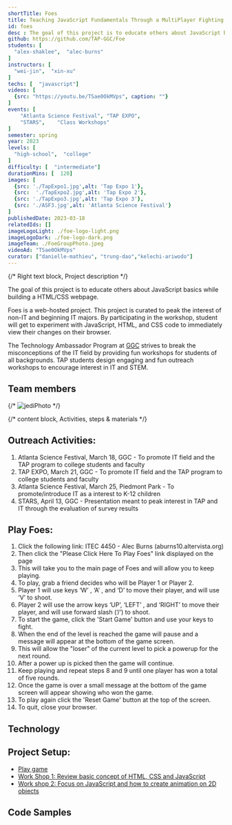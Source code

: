 ```yaml
---
shortTitle: Foes
title: Teaching JavaScript Fundamentals Through a MultiPlayer Fighting Game
id: foes
desc : The goal of this project is to educate others about JavaScript basics while building a HTML/CSS webpage. They can experiment with JavaScript, HTML, and CSS code to immediately view their changes on their browser.
github: https://github.com/TAP-GGC/Foe
students: [
  "alex-shaklee",  "alec-burns"
]   
instructors: [
  "wei-jin",  "xin-xu"
] 
techs: [  "javascript"]
videos: [
  {src: "https://youtu.be/TSae0OkMVps", caption: ""}
]
events: [
    "Atlanta Science Festival", "TAP EXPO",
    "STARS",    "Class Workshops"
]
semester: spring
year: 2023
levels: [
  "high-school",  "college"
] 
difficulty: [  "intermediate"] 
durationMins: [  120]
images: [
  {src: './TapExpo1.jpg',alt: 'Tap Expo 1'},
  {src:  './TapExpo2.jpg',alt: 'Tap Expo 2'},
  {src: './TapExpo3.jpg',alt: 'Tap Expo 3'},
  {src: './ASF3.jpg',alt: 'Atlanta Science Festival'}
]
publishedDate: 2023-03-18
relatedIds: []
imageLogoLight: ./foe-logo-light.png
imageLogoDark: ./foe-logo-dark.png
imageTeam: ./FoeGroupPhoto.jpeg
videoAd: "TSae0OkMVps"
curator: ["danielle-mathieu", "trung-dao","kelechi-ariwodo"]
---
```



{/* Right text block, Project description */}	

The goal of this project is to educate others about JavaScript basics while building a HTML/CSS webpage.

Foes is a web-hosted project. This project is curated to peak the interest of non-IT and beginning IT majors. By participating in the workshop, student will get to experiment with JavaScript, HTML, and CSS code to immediately view their changes on their browser.

 The Technology Ambassador Program at [GGC](http://www.ggc.edu/tap) strives to break the misconceptions of the IT field by providing fun workshops for students of all backgrounds. TAP students design engaging and fun outreach workshops to encourage interest in IT and STEM.




## Team members
{/* ![jediPhoto](./JediGroupPhoto.jpg) */}
<Photo src={FoeGroupPhoto.src} alt="foePhoto" caption="From left to right:  Alec Burns, Alex Shaklee" />
<br />

 {/* content block, Activities, steps & materials */}
## Outreach Activities:
1. Atlanta Science Festival, March 18, GGC - To promote IT field and the TAP program to college students and faculty
2. TAP EXPO, March 21, GGC - To promote IT field and the TAP program to college students and faculty
3. Atlanta Science Festival, March 25, Piedmont Park - To promote/introduce IT as a interest to K-12 children
4. STARS, April 13, GGC - Presentation meant to peak interest in TAP and IT through the evaluation of survey results



## Play Foes: 
1. Click the following link: ITEC 4450 - Alec Burns (aburns10.altervista.org)
2. Then click the "Please Click Here To Play Foes" link displayed on the page
3. This will take you to the main page of Foes and will allow you to keep
playing.
4. To play, grab a friend decides who will be Player 1 or Player 2.
5. Player 1 will use keys ‘W’ , ‘A’ , and ‘D’ to move their player, and will use ‘V’ to shoot.
6. Player 2 will use the arrow keys ‘UP’, ‘LEFT’ , and ‘RIGHT’ to move their player, and will use forward slash (‘/’) to shoot.
7. To start the game, click the 'Start Game' button and use your keys to fight.
8. When the end of the level is reached the game will pause and a message
will appear at the bottom of the game screen.
9. This will allow the "loser" of the current level to pick a powerup for the next round.
10. After a power up is picked then the game will continue.
11. Keep playing and repeat steps 8 and 9 until one player has won a total of five rounds.
12. Once the game is over a small message at the bottom of the game screen will appear showing who won the game.
13. To play again click the 'Reset Game' button at the top of the screen.
14. To quit, close your browser.



  ## Technology
  <Logo src= {vscLogo.src} alt="Visual Studio Code" link="https://code.visualstudio.com/" />

## Project Setup:
- [Play game](https://github.com/TAP-GGC/Foe/blob/main/Documents/Installation%20Instructions/Play%20Foes.pdf)
- [Work Shop 1: Review basic concept of HTML, CSS and JavaScript](https://github.com/TAP-GGC/Foe/blob/main/Documents/Workshop%20Instructions/CodePen%20Workshop%20Instructions/Foes-Workshop1.pdf)
- [Work shop 2: Focus on JavaScript and how to create animation on 2D objects](https://github.com/TAP-GGC/Foe/blob/main/Documents/Workshop%20Instructions/CodePen%20Workshop%20Instructions/Foes-Workshop2.pdf)

## Code Samples
  <Photo src={cssSample.src} alt="cssSample" caption="CSS Code Sample" />
  <Photo src={htmlSample.src} alt="htmlSample" caption="HTML Code Sample" />
  <Photo src={jsSample.src} alt="jsSample" caption="JavaScript Code Sample" />
